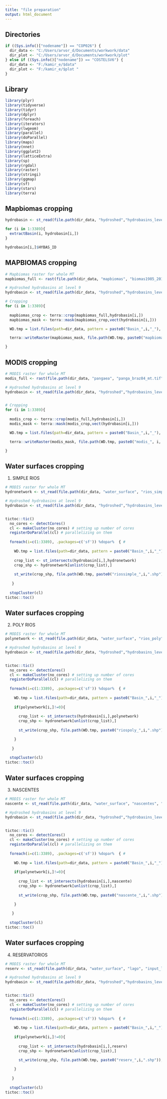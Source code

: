 ---
title: "file preparation"
output: html_document
---

## Directories

```{r }

if ((Sys.info()["nodename"]) == "COP026") {
  dir_data <- "C:/Users/arvor_d/Documents/workwork/data"
  dir_plot <- "C:/Users/arvor_d/Documents/workwork/plot"
} else if ((Sys.info()["nodename"]) == "COSTELSV6") {
  dir_data <- "F:/kamir_e/$data"
  dir_plot <- "F:/kamir_e/$plot "
}

```

## Library

```{r }

library(plyr)
library(tidyverse)
library(tidyr)
library(dplyr)
library(foreach)
library(iterators)
library(lwgeom)
library(parallel)
library(doParallel)
library(maps)
library(nnet)
library(ggplot2)
library(latticeExtra)
library(sp)
library(rgdal)
library(raster)
library(stringi)
library(ggmap)
library(sf)
library(stars)
library(terra)

```


## Mapbiomas cropping

```{r }

hydrobasin <- st_read(file.path(dir_data, "hydroshed","hydrobasins_level9","hydrobasin_mg_lev9.shp"))

for (i in 1:3389){
  extractBasin(i, hydrobasin[i,])
}

hydrobasin[i,]$HYBAS_ID
```

## MAPBIOMAS cropping

```{r }

# Mapbiomas raster for whole MT
mapbiomas_full <- rast(file.path(dir_data, "mapbiomas", "biomas1985_2019_mg.tif"))

# Hydroshed hydrobasins at level 9
hydrobasin <- st_read(file.path(dir_data, "hydroshed","hydrobasins_level9","hydrobasin_mg_lev9.shp"))

# Cropping
for (i in 1:3389){
  
  mapbiomas_crop <- terra::crop(mapbiomas_full,hydrobasin[i,])
  mapbiomas_mask <- terra::mask(mapbiomas_crop,vect(hydrobasin[i,]))

  WD.tmp = list.files(path=dir_data, pattern = paste0("Basin_",i,"_"), full.names = TRUE)

  terra::writeRaster(mapbiomas_mask, file.path(WD.tmp, paste0("mapbiomas_", i, ".tif")), overwrite = TRUE)

}

```

## MODIS cropping

```{r }

# MODIS raster for whole MT
modis_full <- rast(file.path(dir_data, "pangaea", "panga_braz84_mt.tif"))

# Hydroshed hydrobasins at level 9
hydrobasin <- st_read(file.path(dir_data, "hydroshed","hydrobasins_level9","hydrobasin_mg_lev9.shp"))


# Cropping
for (i in 1:3389){
  
  modis_crop <- terra::crop(modis_full,hydrobasin[i,])
  modis_mask <- terra::mask(modis_crop,vect(hydrobasin[i,]))

  WD.tmp = list.files(path=dir_data, pattern = paste0("Basin_",i,"_"), full.names = TRUE)

  terra::writeRaster(modis_mask, file.path(WD.tmp, paste0("modis_", i, ".tif")), overwrite = TRUE)

}

```

## Water surfaces cropping

1. SIMPLE RIOS 

```{r }

# MODIS raster for whole MT
hydronetwork <- st_read(file.path(dir_data, "water_surface", "rios_simples", "rios_simple84.shp"))

# Hydroshed hydrobasins at level 9
hydrobasin <- st_read(file.path(dir_data, "hydroshed","hydrobasins_level9","hydrobasin_mg_lev9.shp"))


tictoc::tic()
  no_cores <- detectCores()
  cl <- makeCluster(no_cores) # setting up number of cores
  registerDoParallel(cl) # parallelizing on them
  
  foreach(i=c(1:3389), .packages=c('sf')) %dopar%  { #
    
    WD.tmp = list.files(path=dir_data, pattern = paste0("Basin_",i,"_"), full.names = TRUE)
    
    crop_list <- st_intersects(hydrobasin[i,],hydronetwork)
    crop_shp <- hydronetwork[unlist(crop_list),]
    
    st_write(crop_shp, file.path(WD.tmp, paste0("riossimple_",i,".shp")), delete_layer = TRUE)
  
   }
  
  stopCluster(cl)
tictoc::toc() 


```


## Water surfaces cropping

2. POLY RIOS 

```{r }

# MODIS raster for whole MT
polynetwork <- st_read(file.path(dir_data, "water_surface", "rios_poly", "output_hidro_poly.shp"))

# Hydroshed hydrobasins at level 9
hydrobasin <- st_read(file.path(dir_data, "hydroshed","hydrobasins_level9","hydrobasin_mg_lev9.shp"))


tictoc::tic()
  no_cores <- detectCores()
  cl <- makeCluster(no_cores) # setting up number of cores
  registerDoParallel(cl) # parallelizing on them
  
  foreach(i=c(1:3389), .packages=c('sf')) %dopar%  { #
    
    WD.tmp = list.files(path=dir_data, pattern = paste0("Basin_",i,"_"), full.names = TRUE)
    
    if(polynetwork[i,]!=0){
      
      crop_list <- st_intersects(hydrobasin[i,],polynetwork)
      crop_shp <- hydronetwork[unlist(crop_list),]
    
      st_write(crop_shp, file.path(WD.tmp, paste0("riospoly_",i,".shp")), delete_layer = TRUE)

    }
  
   }
  
  stopCluster(cl)
tictoc::toc() 


```


## Water surfaces cropping

3. NASCENTES

```{r }

# MODIS raster for whole MT
nascente <- st_read(file.path(dir_data, "water_surface", "nascentes", "nascente84.shp"))

# Hydroshed hydrobasins at level 9
hydrobasin <- st_read(file.path(dir_data, "hydroshed","hydrobasins_level9","hydrobasin_mg_lev9.shp"))


tictoc::tic()
  no_cores <- detectCores()
  cl <- makeCluster(no_cores) # setting up number of cores
  registerDoParallel(cl) # parallelizing on them
  
  foreach(i=c(1:3389), .packages=c('sf')) %dopar%  { #
    
    WD.tmp = list.files(path=dir_data, pattern = paste0("Basin_",i,"_"), full.names = TRUE)
    
    if(polynetwork[i,]!=0){
      
      crop_list <- st_intersects(hydrobasin[i,],nascente)
      crop_shp <- hydronetwork[unlist(crop_list),]
    
      st_write(crop_shp, file.path(WD.tmp, paste0("nascente_",i,".shp")), delete_layer = TRUE)

    }
  
   }
  
  stopCluster(cl)
tictoc::toc() 


```

## Water surfaces cropping

4. RESERVATORIOS

```{r }

# MODIS raster for whole MT
reserv <- st_read(file.path(dir_data, "water_surface", "lago", "input_lago_reservatorio_icv.shp"))

# Hydroshed hydrobasins at level 9
hydrobasin <- st_read(file.path(dir_data, "hydroshed","hydrobasins_level9","hydrobasin_mg_lev9.shp"))


tictoc::tic()
  no_cores <- detectCores()
  cl <- makeCluster(no_cores) # setting up number of cores
  registerDoParallel(cl) # parallelizing on them
  
  foreach(i=c(1:3389), .packages=c('sf')) %dopar%  { #
    
    WD.tmp = list.files(path=dir_data, pattern = paste0("Basin_",i,"_"), full.names = TRUE)
    
    if(polynetwork[i,]!=0){
      
      crop_list <- st_intersects(hydrobasin[i,],reserv)
      crop_shp <- hydronetwork[unlist(crop_list),]
    
      st_write(crop_shp, file.path(WD.tmp, paste0("reserv_",i,".shp")), delete_layer = TRUE)

    }
  
   }
  
  stopCluster(cl)
tictoc::toc() 


```







